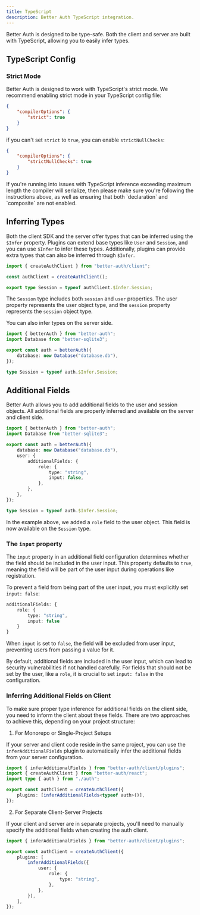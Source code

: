 ```yaml
---
title: TypeScript
description: Better Auth TypeScript integration.
---
```


Better Auth is designed to be type-safe. Both the client and server are built with TypeScript, allowing you to easily infer types.

## TypeScript Config

### Strict Mode

Better Auth is designed to work with TypeScript's strict mode. We recommend enabling strict mode in your TypeScript config file:

```json title="tsconfig.json"
{
    "compilerOptions": {
        "strict": true
    }
}
```

if you can't set `strict` to `true`, you can enable `strictNullChecks`:

```json title="tsconfig.json"
{
    "compilerOptions": {
        "strictNullChecks": true
    }
}
```

<Callout type="warn">
    If you're running into issues with TypeScript inference exceeding maximum length the compiler will serialize, then
    please make sure you're following the instructions above, as well as ensuring that both `declaration` and
    `composite` are not enabled.
</Callout>

## Inferring Types

Both the client SDK and the server offer types that can be inferred using the `$Infer` property. Plugins can extend base types like `User` and `Session`, and you can use `$Infer` to infer these types. Additionally, plugins can provide extra types that can also be inferred through `$Infer`.

```ts title="auth-client.ts"
import { createAuthClient } from "better-auth/client";

const authClient = createAuthClient();

export type Session = typeof authClient.$Infer.Session;
```

The `Session` type includes both `session` and `user` properties. The user property represents the user object type, and the `session` property represents the `session` object type.

You can also infer types on the server side.

```ts title="auth.ts"
import { betterAuth } from "better-auth";
import Database from "better-sqlite3";

export const auth = betterAuth({
    database: new Database("database.db"),
});

type Session = typeof auth.$Infer.Session;
```

## Additional Fields

Better Auth allows you to add additional fields to the user and session objects. All additional fields are properly inferred and available on the server and client side.

```ts
import { betterAuth } from "better-auth";
import Database from "better-sqlite3";

export const auth = betterAuth({
    database: new Database("database.db"),
    user: {
        additionalFields: {
            role: {
                type: "string",
                input: false,
            },
        },
    },
});

type Session = typeof auth.$Infer.Session;
```

In the example above, we added a `role` field to the user object. This field is now available on the `Session` type.

### The `input` property

The `input` property in an additional field configuration determines whether the field should be included in the user input. This property defaults to `true`, meaning the field will be part of the user input during operations like registration.

To prevent a field from being part of the user input, you must explicitly set `input: false`:

```ts
additionalFields: {
    role: {
        type: "string",
        input: false
    }
}
```

When `input` is set to `false`, the field will be excluded from user input, preventing users from passing a value for it.

By default, additional fields are included in the user input, which can lead to security vulnerabilities if not handled carefully. For fields that should not be set by the user, like a `role`, it is crucial to set `input: false` in the configuration.

### Inferring Additional Fields on Client

To make sure proper type inference for additional fields on the client side, you need to inform the client about these fields. There are two approaches to achieve this, depending on your project structure:

1. For Monorepo or Single-Project Setups

If your server and client code reside in the same project, you can use the `inferAdditionalFields` plugin to automatically infer the additional fields from your server configuration.

```ts
import { inferAdditionalFields } from "better-auth/client/plugins";
import { createAuthClient } from "better-auth/react";
import type { auth } from "./auth";

export const authClient = createAuthClient({
    plugins: [inferAdditionalFields<typeof auth>()],
});
```

2. For Separate Client-Server Projects

If your client and server are in separate projects, you'll need to manually specify the additional fields when creating the auth client.

```ts
import { inferAdditionalFields } from "better-auth/client/plugins";

export const authClient = createAuthClient({
    plugins: [
        inferAdditionalFields({
            user: {
                role: {
                    type: "string",
                },
            },
        }),
    ],
});
```
